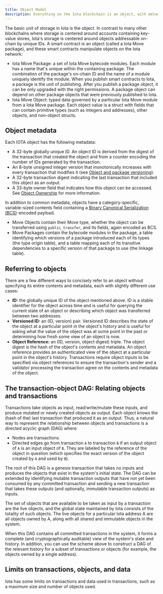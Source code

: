 ```yaml
---
title: Object Model
description: Everything on the Iota blockchain is an object, with metadata, type of ownership, and a referencing scheme.
---
```


The basic unit of storage in Iota is the object. In contrast to many other blockchains where storage is centered around accounts containing key-value stores, Iota's storage is centered around objects addressable on-chain by unique IDs. A smart contract is an object (called a Iota Move package), and these smart contracts manipulate objects on the Iota network:

- Iota Move Package: a set of Iota Move bytecode modules. Each module has a name that's unique within the containing package. The combination of the package's on-chain ID and the name of a module uniquely identify the module. When you publish smart contracts to Iota, a package is the unit of publishing. After you publish a package object, it can be only upgraded with the right permissions. A package object can depend on other package objects that were previously published to Iota.
- Iota Move Object: typed data governed by a particular Iota Move module from a Iota Move package. Each object value is a struct with fields that can contain primitive types (such as integers and addresses), other objects, and non-object structs.

## Object metadata 

Each IOTA object has the following metadata:

- A 32-byte globally unique ID. An object ID is derived from the digest of the transaction that created the object and from a counter encoding the number of IDs generated by the transaction.
- An 8-byte unsigned integer version that monotonically increases with every transaction that modifies it (see [Object and package versioning](versioning.mdx)).
- A 32-byte transaction digest indicating the last transaction that included this object as an output.
- A 33-byte owner field that indicates how this object can be accessed. See [Object Ownership](object-ownership/object-ownership.mdx) for more information.

In addition to common metadata, objects have a category-specific, variable-sized contents field containing a [Binary Canonical Serialization (BCS)](https://docs.rs/bcs/latest/bcs/)-encoded payload.

- Move Objects contain their Move type, whether the object can be transferred using `public_transfer`, and its fields, again encoded as BCS.
- Move Packages contain the bytecode modules in the package, a table identifying which versions of a package introduced each of its types (the type origin table), and a table mapping each of its transitive dependencies to a specific version of that package to use (the linkage table).

## Referring to objects 

There are a few different ways to concisely refer to an object without specifying its entire contents and metadata, each with slightly different use cases:
- **ID:** the globally unique ID of the object mentioned above. ID is a stable identifier for the object across time and is useful for querying the current state of an object or describing which object was transferred between two addresses.
- **Versioned ID:** an (ID, version) pair. Versioned ID describes the state of the object at a particular point in the object's history and is useful for asking what the value of the object was at some point in the past or determining how fresh some view of an object is now.
- **Object Reference:** an (ID, version, object digest) triple. The object digest is the hash of the object's contents and metadata. An object reference provides an authenticated view of the object at a particular point in the object's history. Transactions require object inputs to be specified via object references to ensure the transaction's sender and a validator processing the transaction agree on the contents and metadata of the object.

## The transaction-object DAG: Relating objects and transactions 

Transactions take objects as input, read/write/mutate these inputs, and produce mutated or newly created objects as output. Each object knows the (hash of the) last transaction that produced it as an output. Thus, a natural way to represent the relationship between objects and transactions is a directed acyclic graph (DAG) where:

- Nodes are transactions.
- Directed edges go from transaction `A` to transaction `B` if an output object of `A` is an input object of `B`. They are labeled by the reference of the object in question (which specifies the exact version of the object created by `A` and used by `B`).

The root of this DAG is a genesis transaction that takes no inputs and produces the objects that exist in the system's initial state. The DAG can be extended by identifying mutable transaction outputs that have not yet been consumed by any committed transaction and sending a new transaction that takes these outputs (and optionally, immutable transaction outputs) as inputs.

The set of objects that are available to be taken as input by a transaction are the live objects, and the global state maintained by Iota consists of the totality of such objects. The live objects for a particular Iota address A are all objects owned by A, along with all shared and immutable objects in the system.

When this DAG contains all committed transactions in the system, it forms a complete (and cryptographically auditable) view of the system's state and history. In addition, you can use the scheme above to construct a DAG of the relevant history for a subset of transactions or objects (for example, the objects owned by a single address).

## Limits on transactions, objects, and data 

Iota has some limits on transactions and data used in transactions, such as a maximum size and number of objects used.